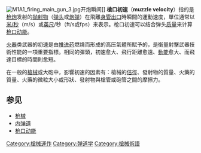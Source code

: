 {{Unreferenced|time=2013-09-06T05:02:54+00:00}}
{{noteTA
|G1=Military
|G2=Firearms
|G3=長度單位
|1=zh-hans:艾布拉姆斯;zh-hk:艾布蘭;zh-tw:艾布蘭;
}}

[[File:M1A1_firing_main_gun_3.jpg|right]]开炮瞬间]]
'''槍口初速'''（'''muzzle velocity'''）指的是[[枪|枪]][[炮|炮]]发射的[[抛射物|抛射物]]（[[弹丸|弹头]]或[[炮弹|炮弹]]）在飛離[[枪管|身管]][[槍口|出口]]時瞬間的運動速度，單位通常以[[米/秒|米/秒]]（m/s）或[[英尺|英尺]]/秒（ft/s或fps）来表示。枪口初速可以结合弹头[[质量|质量]]来计算[[枪口动能|枪口动能]]。

[[火器|火器]]类武器的初速是由[[装药|推进药]]燃燒而形成的高压氣體所賦予的，是衡量射擊武器技術性能的一項重要指標。相同的彈頭，初速愈大、飛行距離愈遠、[[動能|動能]]愈大、而飛達目標的時間則愈短。

在一般的[[槍械|槍械]]或大砲中，影響初速的因素有：槍械的[[倍徑|倍徑]]、發射物的質量、火藥的質量、火藥的微粒大小或形狀、發射物與槍管或砲管之間的摩擦力。

== 参见 ==
* [[枪械|枪械]]
* [[内弹道|内弹道]]
* [[枪口动能|枪口动能]]

{{weapon-stub}}

[[Category:槍械運作|Category:槍械運作]]
[[Category:弹道学|Category:弹道学]]
[[Category:槍械術語|Category:槍械術語]]